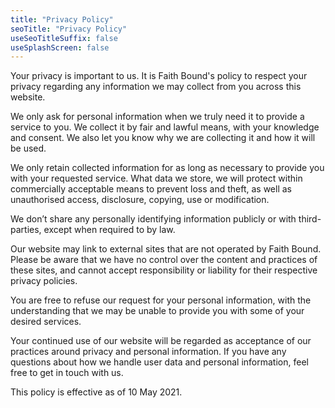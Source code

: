 ```yaml
---
title: "Privacy Policy"
seoTitle: "Privacy Policy"
useSeoTitleSuffix: false
useSplashScreen: false
---
```


Your privacy is important to us. It is Faith Bound's policy to respect your privacy regarding any information we may collect from you across this website.

We only ask for personal information when we truly need it to provide a service to you. We collect it by fair and lawful means, with your knowledge and consent. We also let you know why we are collecting it and how it will be used.

We only retain collected information for as long as necessary to provide you with your requested service. What data we store, we will protect within commercially acceptable means to prevent loss and theft, as well as unauthorised access, disclosure, copying, use or modification.

We don’t share any personally identifying information publicly or with third-parties, except when required to by law.

Our website may link to external sites that are not operated by Faith Bound. Please be aware that we have no control over the content and practices of these sites, and cannot accept responsibility or liability for their respective privacy policies.

You are free to refuse our request for your personal information, with the understanding that we may be unable to provide you with some of your desired services.

Your continued use of our website will be regarded as acceptance of our practices around privacy and personal information. If you have any questions about how we handle user data and personal information, feel free to get in touch with us.

This policy is effective as of 10 May 2021.
